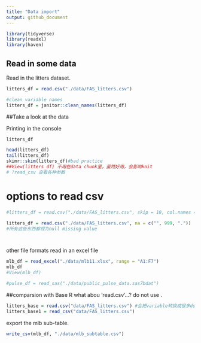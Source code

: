 ```yaml
---
title: "Data import"
output: github_document
---
```


```r
library(tidyverse)
library(readxl)
library(haven)
```

## Read in some data

Read in the litters dataset.

```r
litters_df = read.csv("./data/FAS_litters.csv")

#clean variable names
litters_df = janitor::clean_names(litters_df)

```

##Take a look at the data

Printing in the console
```r
litters_df


```


```r
head(litters_df)
tail(litters_df)
skimr::skim(litters_df)#bad practice
##View(litters_df) 不用在data chunk里，虽然好用，会影响knit
# ?read_csv 查看各种参数

```

# options to read csv
```r
#litters_df = read.csv("./data/FAS_litters.csv", skip = 10, col.names = FALSE)

litters_df = read.csv("./data/FAS_litters.csv", na = c("", 999, "."))
#所有这些东西都视为null missing value




```

other file formats
read in an excel file
```r
mlb_df = read_excel("./data/mlb11.xlsx", range = "A1:F7")
mlb_df
#View(mlb_df)
```

```r

#pulse_df = read_sas("./data/public_pulse_data.sas7bdat")

```


##comparsion with Base R
what abou 'read.csv'...? do not use .

```r
litters_base = read.csv("data/FAS_litters.csv") #会把variable转换成很多dot
litters_base1 = read_csv("data/FAS_litters.csv")
```
export the mlb sub-table.
```r
write_csv(mlb_df, "./data/mlb_subtable.csv")

```








